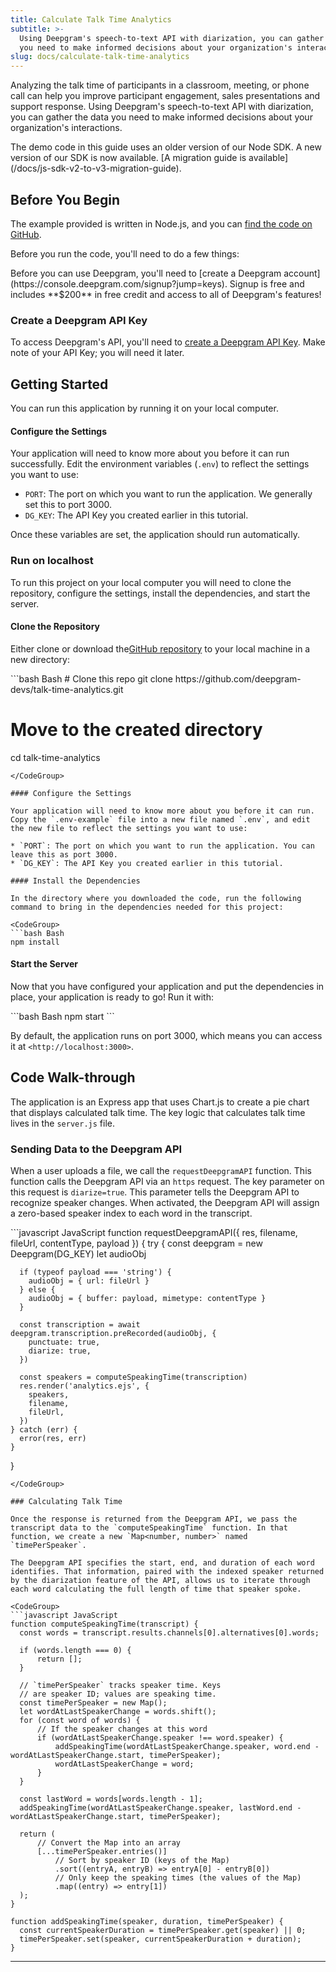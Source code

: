 ```yaml
---
title: Calculate Talk Time Analytics
subtitle: >-
  Using Deepgram's speech-to-text API with diarization, you can gather the data
  you need to make informed decisions about your organization's interactions.
slug: docs/calculate-talk-time-analytics
---
```



Analyzing the talk time of participants in a classroom, meeting, or phone call can help you improve participant engagement, sales presentations and support response. Using Deepgram's speech-to-text API with diarization, you can gather the data you need to make informed decisions about your organization's interactions.

<Info>
  The demo code in this guide uses an older version of our Node SDK. A new version of our SDK is now available. [A migration guide is available](/docs/js-sdk-v2-to-v3-migration-guide).
</Info>

## Before You Begin

The example provided is written in Node.js, and you can [find the code on GitHub](https://github.com/deepgram-devs/talk-time-analytics).

Before you run the code, you'll need to do a few things:

<Info>
  Before you can use Deepgram, you'll need to [create a Deepgram account](https://console.deepgram.com/signup?jump=keys). Signup is free and includes **$200** in free credit and access to all of Deepgram's features!
</Info>

### Create a Deepgram API Key

To access Deepgram's API, you'll need to [create a Deepgram API Key](/documentation/getting-started/authentication/#create-an-api-key). Make note of your API Key; you will need it later.

## Getting Started

You can run this application by running it on your local computer.

#### Configure the Settings

Your application will need to know more about you before it can run successfully. Edit the environment variables (`.env`) to reflect the settings you want to use:

* `PORT`: The port on which you want to run the application. We generally set this to port 3000.
* `DG_KEY`: The API Key you created earlier in this tutorial.

Once these variables are set, the application should run automatically.

### Run on localhost

To run this project on your local computer you will need to clone the repository, configure the settings, install the dependencies, and start the server.

#### Clone the Repository

Either clone or download the[GitHub repository](https://github.com/deepgram-devs/talk-time-analytics) to your local machine in a new directory:

<CodeGroup>
  ```bash Bash
  # Clone this repo
  git clone https://github.com/deepgram-devs/talk-time-analytics.git

  # Move to the created directory
  cd talk-time-analytics
  ```
</CodeGroup>

#### Configure the Settings

Your application will need to know more about you before it can run. Copy the `.env-example` file into a new file named `.env`, and edit the new file to reflect the settings you want to use:

* `PORT`: The port on which you want to run the application. You can leave this as port 3000.
* `DG_KEY`: The API Key you created earlier in this tutorial.

#### Install the Dependencies

In the directory where you downloaded the code, run the following command to bring in the dependencies needed for this project:

<CodeGroup>
  ```bash Bash
  npm install
  ```
</CodeGroup>

#### Start the Server

Now that you have configured your application and put the dependencies in place, your application is ready to go! Run it with:

<CodeGroup>
  ```bash Bash
  npm start
  ```
</CodeGroup>

By default, the application runs on port 3000, which means you can access it at `<http://localhost:3000>`.

## Code Walk-through

The application is an Express app that uses Chart.js to create a pie chart that displays calculated talk time. The key logic that calculates talk time lives in the `server.js` file.

### Sending Data to the Deepgram API

When a user uploads a file, we call the `requestDeepgramAPI` function. This function calls the Deepgram API via an `https` request. The key parameter on this request is `diarize=true`. This parameter tells the Deepgram API to recognize speaker changes. When activated, the Deepgram API will assign a zero-based speaker index to each word in the transcript.

<CodeGroup>
  ```javascript JavaScript
  function requestDeepgramAPI({ res, filename, fileUrl, contentType, payload }) {
    try {
      const deepgram = new Deepgram(DG_KEY)
      let audioObj

      if (typeof payload === 'string') {
        audioObj = { url: fileUrl }
      } else {
        audioObj = { buffer: payload, mimetype: contentType }
      }

      const transcription = await deepgram.transcription.preRecorded(audioObj, {
        punctuate: true,
        diarize: true,
      })

      const speakers = computeSpeakingTime(transcription)
      res.render('analytics.ejs', {
        speakers,
        filename,
        fileUrl,
      })
    } catch (err) {
      error(res, err)
    }
  }
  ```
</CodeGroup>

### Calculating Talk Time

Once the response is returned from the Deepgram API, we pass the transcript data to the `computeSpeakingTime` function. In that function, we create a new `Map<number, number>` named `timePerSpeaker`.

The Deepgram API specifies the start, end, and duration of each word identifies. That information, paired with the indexed speaker returned by the diarization feature of the API, allows us to iterate through each word calculating the full length of time that speaker spoke.

<CodeGroup>
  ```javascript JavaScript
  function computeSpeakingTime(transcript) {
  	const words = transcript.results.channels[0].alternatives[0].words;

  	if (words.length === 0) {
  		return [];
  	}

  	// `timePerSpeaker` tracks speaker time. Keys
  	// are speaker ID; values are speaking time.
  	const timePerSpeaker = new Map();
  	let wordAtLastSpeakerChange = words.shift();
  	for (const word of words) {
  		// If the speaker changes at this word
  		if (wordAtLastSpeakerChange.speaker !== word.speaker) {
  			addSpeakingTime(wordAtLastSpeakerChange.speaker, word.end - wordAtLastSpeakerChange.start, timePerSpeaker);
  			wordAtLastSpeakerChange = word;
  		}
  	}

  	const lastWord = words[words.length - 1];
  	addSpeakingTime(wordAtLastSpeakerChange.speaker, lastWord.end - wordAtLastSpeakerChange.start, timePerSpeaker);

  	return (
  		// Convert the Map into an array
  		[...timePerSpeaker.entries()]
  			// Sort by speaker ID (keys of the Map)
  			.sort((entryA, entryB) => entryA[0] - entryB[0])
  			// Only keep the speaking times (the values of the Map)
  			.map((entry) => entry[1])
  	);
  }

  function addSpeakingTime(speaker, duration, timePerSpeaker) {
  	const currentSpeakerDuration = timePerSpeaker.get(speaker) || 0;
  	timePerSpeaker.set(speaker, currentSpeakerDuration + duration);
  }
  ```
</CodeGroup>

***
